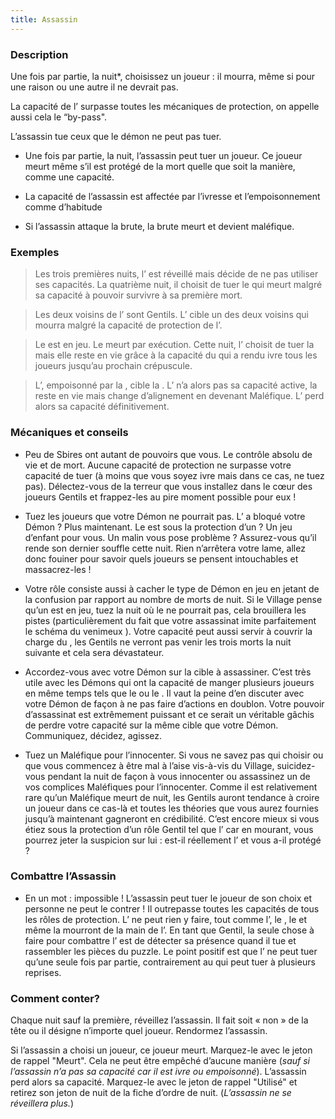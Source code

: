 ```yaml
---
title: Assassin
---
```



<Role ASSASSIN header />

### Description

Une fois par partie, la nuit*, choisissez un joueur : il mourra, même si pour une raison ou une autre il ne devrait pas.

La capacité de l’<Role ASSASSIN /> surpasse toutes les mécaniques de protection, on appelle aussi cela le “by-pass".

L’assassin tue ceux que le démon ne peut pas tuer.

-   Une fois par partie, la nuit, l’assassin peut tuer un joueur. Ce joueur meurt même s’il est protégé de la mort quelle que soit la manière, comme une capacité.

-   La capacité de l’assassin est affectée par l’ivresse et l’empoisonnement comme d’habitude

-   Si l’assassin attaque la brute, la brute meurt et devient maléfique.

### Exemples

> Les trois premières nuits, l’<Role ASSASSIN /> est réveillé mais décide de ne pas utiliser ses capacités. La quatrième nuit, il choisit de tuer le <Role FOU /> qui meurt malgré sa capacité à pouvoir survivre à sa première mort.

> Les deux voisins de l’<Role HERBORISTE /> sont Gentils. L’<Role ASSASSIN /> cible un des deux voisins qui mourra malgré la capacité de protection de l’<Role HERBORISTE />.

> Le <Role MENESTREL /> est en jeu. Le <Role CONSPIRATEUR /> meurt par exécution. Cette nuit, l’<Role ASSASSIN /> choisit de tuer la <Role GITANE /> mais elle reste en vie grâce à la capacité du <Role MENESTREL /> qui a rendu ivre tous les joueurs jusqu’au prochain crépuscule.

> L’<Role ASSASSIN />, empoisonné par la <Role COURTISANE />, cible la <Role BRUTE />. L’<Role ASSASSIN /> n’a alors pas sa capacité active, la <Role BRUTE /> reste en vie mais change d’alignement en devenant Maléfique. L’<Role ASSASSIN /> perd alors sa capacité définitivement.

### Mécaniques et conseils

- Peu de Sbires ont autant de pouvoirs que vous. Le contrôle absolu de vie et de mort. Aucune capacité de protection ne surpasse votre capacité de tuer (à moins que vous soyez ivre mais dans ce cas, ne tuez pas). Délectez-vous de la terreur que vous installez dans le cœur des joueurs Gentils et frappez-les au pire moment possible pour eux !

- Tuez les joueurs que votre Démon ne pourrait pas. L’<Role EXORCISTE /> a bloqué votre Démon ? Plus maintenant. Le <Role PACIFISTE /> est sous la protection d’un <Role AUBERGISTE /> ? Un jeu d’enfant pour vous. Un <Role MARIN /> malin vous pose problème ? Assurez-vous qu’il rende son dernier souffle cette nuit. Rien n’arrêtera votre lame, allez donc fouiner pour savoir quels joueurs se pensent intouchables et massacrez-les !

- Votre rôle consiste aussi à cacher le type de Démon en jeu en jetant de la confusion par rapport au nombre de morts de nuit. Si le Village pense qu’un <Role ZOMBUUL /> est en jeu, tuez la nuit où le <Role ZOMBUUL /> ne pourrait pas, cela brouillera les pistes (particulièrement du fait que votre assassinat imite parfaitement le schéma du venimeux <Role PUKKA />). Votre capacité peut aussi servir à couvrir la charge du <Role PO />, les Gentils ne verront pas venir les trois morts la nuit suivante et cela sera dévastateur.

- Accordez-vous avec votre Démon sur la cible à assassiner. C’est très utile avec les Démons qui ont la capacité de manger plusieurs joueurs en même temps tels que le <Role PO /> ou le <Role SHABALOTH />. Il vaut la peine d’en discuter avec votre Démon de façon à ne pas faire d’actions en doublon. Votre pouvoir d’assassinat est extrêmement puissant et ce serait un véritable gâchis de perdre votre capacité sur la même cible que votre Démon. Communiquez, décidez, agissez.

- Tuez un Maléfique pour l’innocenter. Si vous ne savez pas qui choisir ou que vous commencez à être mal à l’aise vis-à-vis du Village, suicidez-vous pendant la nuit de façon à vous innocenter ou assassinez un de vos complices Maléfiques pour l’innocenter. Comme il est relativement rare qu’un Maléfique meurt de nuit, les Gentils auront tendance à croire un joueur dans ce cas-là et toutes les théories que vous aurez fournies jusqu’à maintenant gagneront en crédibilité. C’est encore mieux si vous étiez sous la protection d’un rôle Gentil tel que l’<Role AUBERGISTE /> car en mourant, vous pourrez jeter la suspicion sur lui : est-il réellement l’<Role AUBERGISTE /> et vous a-il protégé ?

### Combattre l’Assassin

- En un mot : impossible ! L’assassin peut tuer le joueur de son choix et personne ne peut le contrer ! Il outrepasse toutes les capacités de tous les rôles de protection. L’<Role AUBERGISTE /> ne peut rien y faire, tout comme l’<Role HERBORISTE />, le <Role FOU />, le <Role MARIN /> et même la <Role BRUTE /> mourront de la main de l’<Role ASSASSIN />. En tant que Gentil, la seule chose à faire pour combattre l’<Role ASSASSIN /> est de détecter sa présence quand il tue et rassembler les pièces du puzzle. Le point positif est que l’<Role ASSASSIN /> ne peut tuer qu’une seule fois par partie, contrairement au <Role PARRAIN /> qui peut tuer à plusieurs reprises.

### Comment conter?

Chaque nuit sauf la première, réveillez l’assassin. Il fait soit « non » de la tête ou il désigne n’importe quel joueur. Rendormez l’assassin.

Si l’assassin a choisi un joueur, ce joueur meurt. Marquez-le avec le jeton de rappel "Meurt". Cela ne peut être empêché d’aucune manière (_sauf si l’assassin n’a pas sa capacité car il est ivre ou empoisonné_). L’assassin perd alors sa capacité. Marquez-le avec le jeton de rappel "Utilisé" et retirez son jeton de nuit de la fiche d’ordre de nuit. (_L’assassin ne se réveillera plus._)
